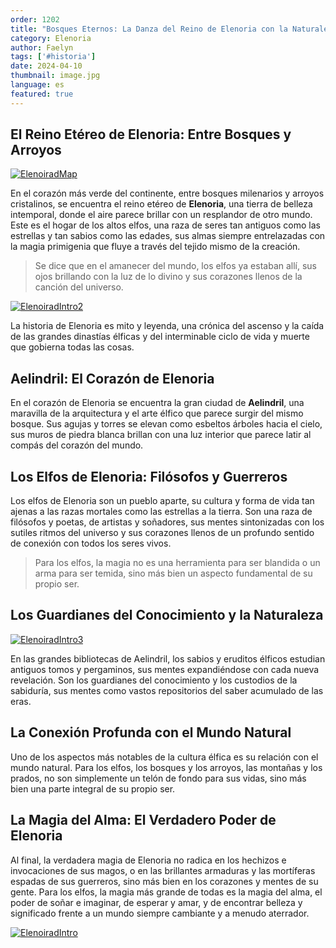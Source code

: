 ```yaml
---
order: 1202
title: "Bosques Eternos: La Danza del Reino de Elenoria con la Naturaleza"
category: Elenoria
author: Faelyn
tags: ['#historia']
date: 2024-04-10
thumbnail: image.jpg
language: es
featured: true
---
```


## El Reino Etéreo de Elenoria: Entre Bosques y Arroyos

[![ElenoiradMap](https://i.imgur.com/meyY8Dx.png)](https://i.imgur.com/meyY8Dx.png)

En el corazón más verde del continente, entre bosques milenarios y arroyos cristalinos, se encuentra el reino etéreo de **Elenoria**, una tierra de belleza intemporal, donde el aire parece brillar con un resplandor de otro mundo. Este es el hogar de los altos elfos, una raza de seres tan antiguos como las estrellas y tan sabios como las edades, sus almas siempre entrelazadas con la magia primigenia que fluye a través del tejido mismo de la creación.

> Se dice que en el amanecer del mundo, los elfos ya estaban allí, sus ojos brillando con la luz de lo divino y sus corazones llenos de la canción del universo.

[![ElenoiradIntro2](https://i.imgur.com/CQjmtAe.png)](https://i.imgur.com/CQjmtAe.png)

La historia de Elenoria es mito y leyenda, una crónica del ascenso y la caída de las grandes dinastías élficas y del interminable ciclo de vida y muerte que gobierna todas las cosas.

## Aelindril: El Corazón de Elenoria

En el corazón de Elenoria se encuentra la gran ciudad de **Aelindril**, una maravilla de la arquitectura y el arte élfico que parece surgir del mismo bosque. Sus agujas y torres se elevan como esbeltos árboles hacia el cielo, sus muros de piedra blanca brillan con una luz interior que parece latir al compás del corazón del mundo.

## Los Elfos de Elenoria: Filósofos y Guerreros

Los elfos de Elenoria son un pueblo aparte, su cultura y forma de vida tan ajenas a las razas mortales como las estrellas a la tierra. Son una raza de filósofos y poetas, de artistas y soñadores, sus mentes sintonizadas con los sutiles ritmos del universo y sus corazones llenos de un profundo sentido de conexión con todos los seres vivos.

> Para los elfos, la magia no es una herramienta para ser blandida o un arma para ser temida, sino más bien un aspecto fundamental de su propio ser.

## Los Guardianes del Conocimiento y la Naturaleza

[![ElenoiradIntro3](https://i.imgur.com/6g09o8u.png)](https://i.imgur.com/6g09o8u.png)

En las grandes bibliotecas de Aelindril, los sabios y eruditos élficos estudian antiguos tomos y pergaminos, sus mentes expandiéndose con cada nueva revelación. Son los guardianes del conocimiento y los custodios de la sabiduría, sus mentes como vastos repositorios del saber acumulado de las eras.

## La Conexión Profunda con el Mundo Natural

Uno de los aspectos más notables de la cultura élfica es su relación con el mundo natural. Para los elfos, los bosques y los arroyos, las montañas y los prados, no son simplemente un telón de fondo para sus vidas, sino más bien una parte integral de su propio ser.

## La Magia del Alma: El Verdadero Poder de Elenoria

Al final, la verdadera magia de Elenoria no radica en los hechizos e invocaciones de sus magos, o en las brillantes armaduras y las mortíferas espadas de sus guerreros, sino más bien en los corazones y mentes de su gente. Para los elfos, la magia más grande de todas es la magia del alma, el poder de soñar e imaginar, de esperar y amar, y de encontrar belleza y significado frente a un mundo siempre cambiante y a menudo aterrador.

[![ElenoiradIntro](https://i.imgur.com/h27L1BZ.png)](https://i.imgur.com/h27L1BZ.png)